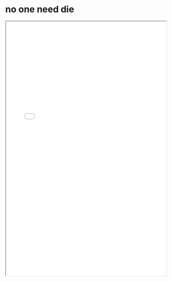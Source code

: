 # no one need die

<iframe 
  src="../game/2/index.html" 
  width="100%" 
  height="800px" 
  style={{ border: 'none' }} 
  title="HTML5 game"
/>

🎮 Meet "no one need die: Multi-Hopper Madness!" 🎮  

Get ready for a wildly fun and chaotic jumping adventure! In no one need die, you take control of not just one—but a whole crew of lively characters—as they leap, bounce, and dash through obstacle-filled courses. With just a tap, time your jumps perfectly to avoid spiky traps, swinging hazards, and moving platforms. The more little guys you guide to safety, the higher your score! 💥👾  

But that’s not all! Unlock multiple exciting modes like:  

• ⏰ Time Attack: Race against the clock!  

• 🏆 Endless Challenge: How far can your squad go?  

Each mode brings unique thrills, keeping you hooked with colorful graphics, bouncy sound effects, and smooth one-tap gameplay. Perfect for quick sessions or long play—it’s impossible not to smile while herhopping your energetic crew!  

Gather your squad, master the tap, and jump into the fun today! 🎉💨  

Free to play online—no downloads, no worries!  

👉 Click. Jump. Lead. Win! 👈